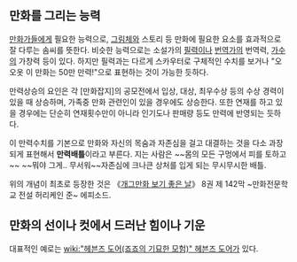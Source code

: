 == 만화를 그리는 능력 ==

[[만화가]]들에게 필요한 능력으로, [[그림체]]와 스토리 등 만화에 필요한 요소를 효과적으로 잘 다루는 솜씨를 뜻한다. 비슷한 능력으로는 소설가의 [[필력]]이나 [[번역가]]의 번역력, [[가수]]의 가창력 등이 있다. 하지만 필력과는 다르게 스카우터로 구체적인 수치를 보거나 "오오옷 이 만화는 50만 만력!"으로 표현하는 것이 가능한 듯하다.

만력상승의 요인은 각 [만화잡지]의 공모전에서 입상, 대상, 최우수상 등의 수상 경력이 있을 때 상승하며, 가족중 만화 관련인이 있을 경우에도 상승한다. 또한 연재를 하고 있을 경우에는 단순히 연재횟수만이 아니라 인기도나 판매량 등도 만력에 반영되는 듯하다.

이 만력수치를 기본으로 만화와 자신의 목숨과 자존심을 걸고 대결하는 것을 다소 과장되게 표현해서 '''만력배틀'''이라고 부른다. 지는 사람은 ~~몸의 모든 구멍에서 피를 토하고~~ ~~뭐야 그게.. 무서워~~자존심에 크나큰 상처를 입게 되는 무시무시한 배틀.

위의 개념이 최초로 등장한 것은 《[[개그만화 보기 좋은 날]]》 8권 제 142막 ~만화전문학교 전설 허리케인 준~ 에피소드.

== 만화의 선이나 컷에서 드러난 힘이나 기운 ==

대표적인 예로는 [[wiki:"헤븐즈 도어(죠죠의 기묘한 모험)" 헤븐즈 도어]]가 있다.
